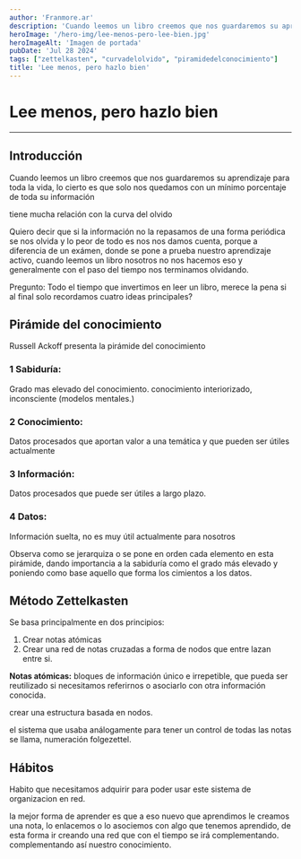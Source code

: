 ```yaml
---
author: 'Franmore.ar'
description: 'Cuando leemos un libro creemos que nos guardaremos su aprendizaje para toda la vida, lo cierto es que solo nos quedamos con un mínimo porcentaje de toda su información.'
heroImage: '/hero-img/lee-menos-pero-lee-bien.jpg'
heroImageAlt: 'Imagen de portada'
pubDate: 'Jul 28 2024'
tags: ["zettelkasten", "curvadelolvido", "piramidedelconocimiento"]
title: 'Lee menos, pero hazlo bien'
---
```


# Lee menos, pero hazlo bien

---

## Introducción

Cuando leemos un libro creemos que nos guardaremos su aprendizaje para toda la vida, lo cierto es que solo nos quedamos con un mínimo porcentaje de toda su información

tiene mucha relación con la curva del olvido

Quiero decir que si la información no la repasamos de una forma periódica se nos olvida y lo peor de todo es nos nos damos cuenta, porque a diferencia de un exámen, donde se pone a prueba nuestro aprendizaje activo, cuando leemos un libro nosotros no nos hacemos eso y generalmente con el paso del tiempo nos terminamos olvidando.

Pregunto: Todo el tiempo que invertimos en leer un libro, merece la pena si al final solo recordamos cuatro ideas principales?

## Pirámide del conocimiento

Russell Ackoff presenta la pirámide del conocimiento

### 1 Sabiduría: 
Grado mas elevado del conocimiento. conocimiento interiorizado, inconsciente (modelos mentales.)
### 2 Conocimiento: 
Datos procesados que aportan valor a una temática y que pueden ser útiles actualmente
### 3 Información:
Datos procesados que puede ser útiles a largo plazo.
### 4 Datos:
Información suelta, no es muy útil actualmente para nosotros

Observa como se jerarquiza o se pone en orden cada elemento en esta pirámide, dando importancia a la sabiduría como el grado más elevado y poniendo como base aquello que forma los cimientos a los datos.


## Método Zettelkasten

Se basa principalmente en dos principios:

1. Crear notas atómicas
2. Crear una red de notas cruzadas a forma de nodos que entre lazan entre si.

**Notas atómicas:** bloques de información único e irrepetible, que pueda ser reutilizado si necesitamos referirnos o asociarlo con otra información conocida.

crear una estructura basada en nodos.

el sistema que usaba análogamente para tener un control de todas las notas se llama, numeración folgezettel.

## Hábitos

Habito que necesitamos adquirir para poder usar este sistema de organizacion en red.


la mejor forma de aprender es que a eso nuevo que aprendimos le creamos una nota, lo enlacemos o lo asociemos con algo que tenemos aprendido, de esta forma ir creando una red que con el tiempo se irá complementando. complementando así nuestro conocimiento.


